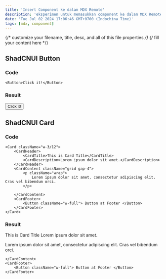 ```yaml
---
title: 'Insert Component ke dalam MDX Remote'
description: 'eksperimen untuk memasukkan component ke dalam MDX Remote'
date: 'Tue Jul 02 2024 17:06:46 GMT+0700 (Indochina Time)'
tags: [mdx, component]
---
```

{/* customize your filename, title, desc, and all of this file properties */}
{/* fill your content here */}
## ShadCNUI Button
### Code 
```
<Button>Click it!</Button>
```
### Result
<Button>Click it!</Button>

## ShadCNUI Card 
### Code
```
<Card className="w-3/12">
    <CardHeader>
        <CardTitle>This is Card Title</CardTitle>
        <CardDescription>Lorem ipsum dolor sit amet.</CardDescription>
    </CardHeader>
    <CardContent className="grid gap-4">
        <p className="wrap">
            Lorem ipsum dolor sit amet, consectetur adipiscing elit. Cras vel bibendum orci.
        </p>
    
    </CardContent>
    <CardFooter>
        <Button className="w-full"> Button at Footer </Button>
    </CardFooter>
</Card>
```

### Result
<Card className="w-3/12">
    <CardHeader>
        <CardTitle>This is Card Title</CardTitle>
        <CardDescription>Lorem ipsum dolor sit amet.</CardDescription>
    </CardHeader>
    <CardContent className="grid gap-4">
        <p className="wrap">
            Lorem ipsum dolor sit amet, consectetur adipiscing elit. Cras vel bibendum orci.
        </p>
    
    </CardContent>
    <CardFooter>
        <Button className="w-full"> Button at Footer </Button>
    </CardFooter>
</Card>
